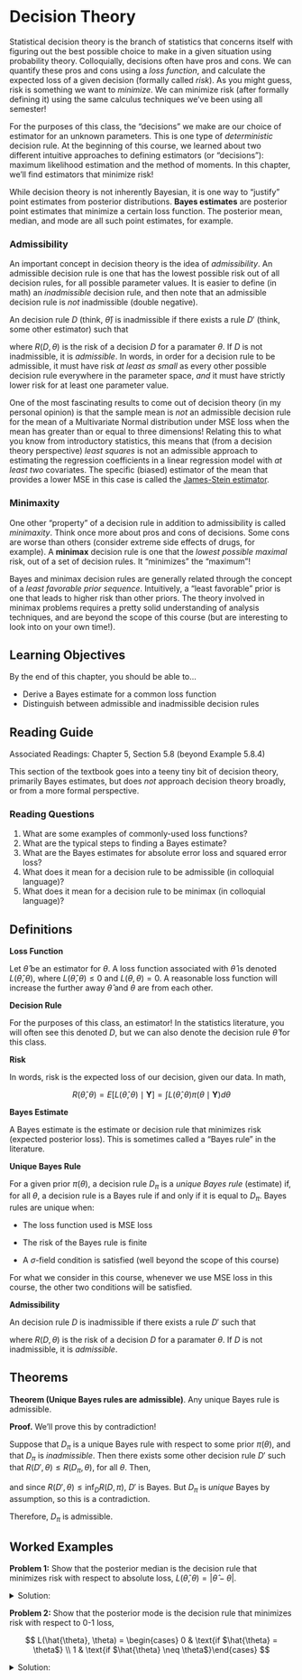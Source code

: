 # Decision Theory

Statistical decision theory is the branch of statistics that concerns itself with figuring out the best possible choice to make in a given situation using probability theory. Colloquially, decisions often have pros and cons. We can quantify these pros and cons using a *loss function*, and calculate the expected loss of a given decision (formally called *risk*). As you might guess, risk is something we want to *minimize*. We can minimize risk (after formally defining it) using the same calculus techniques we've been using all semester!

For the purposes of this class, the "decisions" we make are our choice of estimator for an unknown parameters. This is one type of *deterministic* decision rule. At the beginning of this course, we learned about two different intuitive approaches to defining estimators (or "decisions"): maximum likelihood estimation and the method of moments. In this chapter, we'll find estimators that minimize risk!

While decision theory is not inherently Bayesian, it is one way to "justify" point estimates from posterior distributions. **Bayes estimates** are posterior point estimates that minimize a certain loss function. The posterior mean, median, and mode are all such point estimates, for example.

### Admissibility {.unnumbered .unlisted}

An important concept in decision theory is the idea of *admissibility*. An admissible decision rule is one that has the lowest possible risk out of all decision rules, for all possible parameter values. It is easier to define (in math) an *inadmissible* decision rule, and then note that an admissible decision rule is *not* inadmissible (double negative).

An decision rule $D$ (think, $\hat{\theta}$) is inadmissible if there exists a rule $D'$ (think, some other estimator) such that

```{=tex}
\begin{align*}
R(D, \theta) & \leq R(D, \theta) \quad \forall \theta \\
R(D', \theta) & < R(D, \theta) \quad \text{ for some } \theta
\end{align*}
```
where $R(D, \theta)$ is the risk of a decision $D$ for a paramater $\theta$. If $D$ is not inadmissible, it is *admissible*. In words, in order for a decision rule to be admissible, it must have risk *at least as small* as every other possible decision rule everywhere in the parameter space, *and* it must have strictly lower risk for at least one parameter value.

One of the most fascinating results to come out of decision theory (in my personal opinion) is that the sample mean is *not* an admissible decision rule for the mean of a Multivariate Normal distribution under MSE loss when the mean has greater than or equal to three dimensions! Relating this to what you know from introductory statistics, this means that (from a decision theory perspective) *least squares* is not an admissible approach to estimating the regression coefficients in a linear regression model with *at least two* covariates. The specific (biased) estimator of the mean that provides a lower MSE in this case is called the [James-Stein estimator](https://en.wikipedia.org/wiki/James%E2%80%93Stein_estimator).

### Minimaxity {.unnumbered .unlisted}

One other "property" of a decision rule in addition to admissibility is called *minimaxity*. Think once more about pros and cons of decisions. Some cons are worse than others (consider extreme side effects of drugs, for example). A **minimax** decision rule is one that the *lowest possible* *maximal* risk, out of a set of decision rules. It "minimizes" the "maximum"!

Bayes and minimax decision rules are generally related through the concept of a *least favorable prior sequence*. Intuitively, a "least favorable" prior is one that leads to higher risk than other priors. The theory involved in minimax problems requires a pretty solid understanding of analysis techniques, and are beyond the scope of this course (but are interesting to look into on your own time!).

## Learning Objectives

By the end of this chapter, you should be able to...

-   Derive a Bayes estimate for a common loss function
-   Distinguish between admissible and inadmissible decision rules

## Reading Guide

Associated Readings: Chapter 5, Section 5.8 (beyond Example 5.8.4)

This section of the textbook goes into a teeny tiny bit of decision theory, primarily Bayes estimates, but does *not* approach decision theory broadly, or from a more formal perspective.

### Reading Questions

1.  What are some examples of commonly-used loss functions?
2.  What are the typical steps to finding a Bayes estimate?
3.  What are the Bayes estimates for absolute error loss and squared error loss?
4.  What does it mean for a decision rule to be admissible (in colloquial language)?
5.  What does it mean for a decision rule to be minimax (in colloquial language)?

## Definitions

**Loss Function**

Let $\hat{\theta}$ be an estimator for $\theta$. A loss function associated with $\hat{\theta}$ is denoted $L(\hat{\theta}, \theta)$, where $L(\hat{\theta}, \theta) \leq 0$ and $L(\theta, \theta) = 0$. A reasonable loss function will increase the further away $\hat{\theta}$ and $\theta$ are from each other.

**Decision Rule**

For the purposes of this class, an estimator! In the statistics literature, you will often see this denoted $D$, but we can also denote the decision rule $\hat{\theta}$ for this class.

**Risk**

In words, risk is the expected loss of our decision, given our data. In math,

$$
R(\hat{\theta}, \theta) = E[L(\hat{\theta}, \theta) \mid \textbf{Y}] = \int L(\hat{\theta}, \theta) \pi(\theta \mid \textbf{Y}) d\theta
$$

**Bayes Estimate**

A Bayes estimate is the estimate or decision rule that minimizes risk (expected posterior loss). This is sometimes called a "Bayes rule" in the literature.

**Unique Bayes Rule**

For a given prior $\pi(\theta)$, a decision rule $D_\pi$ is a *unique Bayes rule* (estimate) if, for all $\theta$, a decision rule is a Bayes rule if and only if it is equal to $D_\pi$. Bayes rules are unique when:

-   The loss function used is MSE loss

-   The risk of the Bayes rule is finite

-   A $\sigma$-field condition is satisfied (well beyond the scope of this course)

For what we consider in this course, whenever we use MSE loss in this course, the other two conditions will be satisfied.

**Admissibility**

An decision rule $D$ is inadmissible if there exists a rule $D'$ such that

```{=tex}
\begin{align*}
R(D', \theta) & \leq R(D, \theta) \quad \forall \theta \\
R(D', \theta) & < R(D, \theta) \quad \text{ for some } \theta
\end{align*}
```
where $R(D, \theta)$ is the risk of a decision $D$ for a paramater $\theta$. If $D$ is not inadmissible, it is *admissible*.

## Theorems

**Theorem (Unique Bayes rules are admissible)**. Any unique Bayes rule is admissible.

**Proof.** We'll prove this by contradiction!

Suppose that $D_\pi$ is a unique Bayes rule with respect to some prior $\pi(\theta)$, and that $D_\pi$ is *inadmissible*. Then there exists some other decision rule $D'$ such that $R(D', \theta) \leq R(D_\pi, \theta)$, for all $\theta$. Then,

```{=tex}
\begin{align*}
    R(D', \theta) & \leq R(D_{\pi}, \theta) \quad \quad \text{(inadmissibility)} \\
    & = \inf_D R(D, \pi) \quad \quad \text{($D_\pi$ is Bayes)}
\end{align*}
```
and since $R(D', \theta) \leq \inf_D R(D, \pi)$, $D'$ is Bayes. But $D_\pi$ is *unique* Bayes by assumption, so this is a contradiction.

Therefore, $D_\pi$ is admissible.

## Worked Examples

**Problem 1:** Show that the posterior median is the decision rule that minimizes risk with respect to absolute loss, $L(\hat{\theta}, \theta) = |\hat{\theta} - \theta|$.

<details>

<summary>Solution:</summary>

Coming soon!

</details>

**Problem 2:** Show that the posterior mode is the decision rule that minimizes risk with respect to 0-1 loss,

$$
L(\hat{\theta}, \theta) = \begin{cases} 0 & \text{if $\hat{\theta} = \theta$} \\ 1 & \text{if $\hat{\theta} \neq \theta$}\end{cases}
$$

<details>

<summary>Solution:</summary>

Coming soon!

</details>
